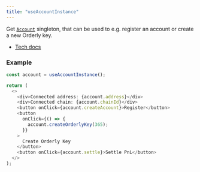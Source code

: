```yaml
---
title: "useAccountInstance"
---
```


Get [`Account`](/sdks/tech-doc/classes/orderly_network_core.Account) singleton, that can be used to e.g. register an account or create a new Orderly key.

- [Tech docs](/sdks/tech-doc/modules/orderly_network_hooks#useaccountinstance)

### Example

```ts
const account = useAccountInstance();

return (
  <>
    <div>Connected address: {account.address}</div>
    <div>Connected chain: {account.chainId}</div>
    <button onClick={account.createAccount}>Register</button>
    <button
      onClick={() => {
        account.createOrderlyKey(365);
      }}
    >
      Create Orderly Key
    </button>
    <button onClick={account.settle}>Settle PnL</button>
  </>
);
```
